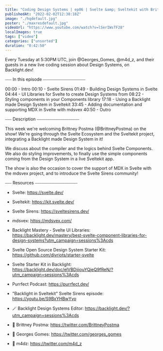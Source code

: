 ```yaml
---
title: "Coding Design Systems | ep06 | Svelte &amp; Sveltekit with Brittney Postma"
publishedAt: "2022-02-02T12:38:18Z"
image: "./hqdefault.jpg"
poster: "./maxresdefault.jpg"
videoUrl: "https://www.youtube.com/watch?v=lSerIWsTF28"
localImages: true
tags: ["video"]
categories: ["unsorted"]
duration: "0:42:50"
---
```

Every Tuesday at 5:30PM UTC, join @Georges_Gomes,  @m4d_z, and their guests in a new live coding session about Design Systems, on Backlight.dev!

⎯⎯⎯ In this episode ⎯⎯⎯⎯⎯⎯⎯⎯⎯⎯⎯⎯⎯⎯⎯⎯⎯⎯⎯⎯

00:00 - Intro
00:10 - Svelte Sirens
01:49 - Building Design Systems in Svelte
04:44 - UI Libraries for Svelte to create Design Systems from
08:22 - Styling components in your Components library
17:18 - Using a Backlight made Design System in Sveltekit
33:45 - Adding documentation and supporting MDX in Svelte with mdsvex
40:50 - Outro

⎯⎯⎯ Description ⎯⎯⎯⎯⎯⎯⎯⎯⎯⎯⎯⎯⎯⎯⎯⎯⎯⎯⎯⎯

This week we're welcoming Brittney Postma (@BrittneyPostma) on the show! We're going through the Svelte Ecosystem and the Sveltekit project, integrating a Backlight made Design System in it!

We discuss about the compiler and the logics behind Svelte Components. We also do styling improvements, to finally use the simple components coming from the Design System in a live Sveltekit app.

The show is also the occasion to cover the support of MDX in Svelte with the mdsvex project, and to introduce the Svelte Sirens community!

⎯⎯⎯ Resources ⎯⎯⎯⎯⎯⎯⎯⎯⎯⎯⎯⎯⎯⎯⎯⎯⎯⎯⎯⎯

- Svelte: https://svelte.dev/
- Sveltekit: https://kit.svelte.dev/
- Svelte Sirens: https://sveltesirens.dev/
- mdsvex: https://mdsvex.com/
- Backlight Mastery - Svelte UI Libraries: https://backlight.dev/mastery/best-svelte-component-libraries-for-design-systems?utm_campaign=sessions%3Acds

- Svelte Open Source Design System Starter Kit: https://github.com/divriots/starter-svelte
- Svelte Starter Kit in Backlight: https://backlight.dev/doc/elVBDiiiouYQjeQ9fReN/?utm_campaign=sessions%3Acds

- Purrfect Podcast: https://purrfect.dev/ 
- "Backlight in Sveltekit" Svelte Sirens episode: https://youtu.be/S9BxYHBwYvo

- 🪄 Backlight Design Systems Editor: https://backlight.dev/?utm_campaign=sessions%3Acds
- 🐥 Brittney Postma: https://twitter.com/BrittneyPostma
- 🐥 Georges Gomes: https://twitter.com/georges_gomes
- 🐥 m4dz: https://twitter.com/m4d_z

